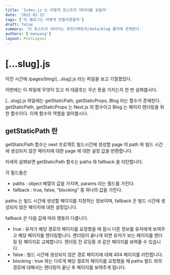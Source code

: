 ```yaml
---
title: 'Index.js 는 어떻게 포스트의 데이터를 읽을까'
date: '2022-01-12'
tags: ['이 블로그는 어떻게 만들어졌을까']
draft: false
summary: '이 포스트의 데이터는 루트디렉토리/data/blog 폴더에 존재한다.'
authors: ['manyang']
layout: PostLayout
---
```


# [...slug].js

이전 시간에 /pages/blog/[...slug].js 라는 파일을 보고 기절했었다.

이번에는 이 파일에 무엇이 있고 저 대괄호는 무슨 뜻을 가지는지 한 번 살펴봅시다.

[...slug].js 파일에는 getStaticPath, getStaticProps, Blog 라는 함수가 존재한다.
getStaticPath, getStaticProps 는 Next.js 의 함수이고 Blog 는 페이지 렌더링을 위한 함수이다.
이제 함수의 역할을 알아봅시다.

## getStaticPath 란

getStaticPath 함수는 next 프로젝트 빌드시간에 생성할 page 의 path 와
빌드 시간에 생성되지 않은 페이지에 대한 page 에 대한 설정 값을 반환합니다.

자세히 살펴보면 getStaticPath 함수는 paths 와 fallback 을 리턴합니다.

각 필드들은

- paths : object 배열의 값을 가지며, params 라는 필드를 가진다.
- fallback : true, false, "blocking" 중 하나의 값을 가진다.

paths 는 빌드 시간에 생성할 페이지를 지정하는 정보이며, fallback 은 빌드 시간에 생성되지 않은 페이지에 대한 설정입니다.

fallback 은 다음 값에 따라 행동이 다릅니다.

- true : 유저가 해당 경로의 페이지를 요청했을 때 잠시 다른 정보를 유저에게 보여주고 해당 페이지를 렌더링합니다.
  렌더링이 끝나게 되면 유저가 보는 페이지를 렌더링 된 페이지로 교체합니다. 렌더링 전 로딩중 과 같은 페이지를 보여줄 수 있습니다.
- false : 빌드 시간에 생성되지 않은 경로 페이지에 대해 404 페이지를 리턴합니다.
- blocking : true 와는 다르게 해당 경로의 페이지를 요청했을 때 paths 필드 외의 경로에 대해서는 렌더링이 끝난 후 페이지를 보여주게 됩니다.
